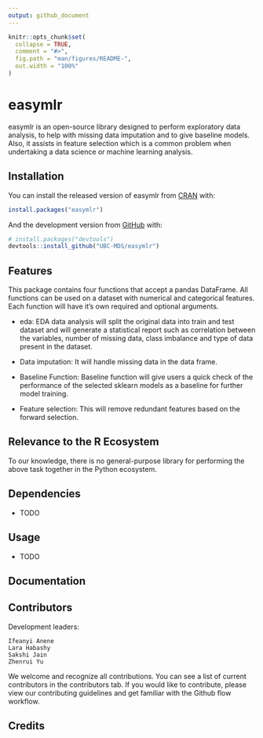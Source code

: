 ```yaml
---
output: github_document
---
```


<!-- README.md is generated from README.Rmd. Please edit that file -->

```r
knitr::opts_chunk$set(
  collapse = TRUE,
  comment = "#>",
  fig.path = "man/figures/README-",
  out.width = "100%"
)
```

# easymlr

<!-- badges: start -->
<!-- badges: end -->

easymlr is an open-source library designed to perform exploratory data analysis, to help with missing data imputation and to give baseline models. Also, it assists in feature selection which is a common problem when undertaking a data science or machine learning analysis.

## Installation

You can install the released version of easymlr from [CRAN](https://CRAN.R-project.org) with:

``` r
install.packages("easymlr")
```

And the development version from [GitHub](https://github.com/) with:

``` r
# install.packages("devtools")
devtools::install_github("UBC-MDS/easymlr")
```
## Features

This package contains four functions that accept a pandas DataFrame. All functions can be used on a dataset with numerical and categorical features. Each function will have it's own required and optional arguments.

- eda: EDA data analysis will split the original data into train and test dataset and will generate a statistical report such as correlation between the variables, number of missing data, class imbalance and type of data present in the dataset.

- Data imputation: It will handle missing data in the data frame.

- Baseline Function: Baseline function will give users a quick check of the performance of the selected sklearn models as a baseline for further model training.

- Feature selection: This will remove redundant features based on the forward selection.

## Relevance to the R Ecosystem
To our knowledge, there is no general-purpose library for performing the above task together in the Python ecosystem.

## Dependencies

-   TODO

## Usage

-   TODO

## Documentation

## Contributors

Development leaders:

    Ifeanyi Anene
    Lara Habashy
    Sakshi Jain
    Zhenrui Yu

We welcome and recognize all contributions. You can see a list of current contributors in the contributors tab. If you would like to contribute, please view our contributing guidelines and get familiar with the Github flow workflow.

## Credits

